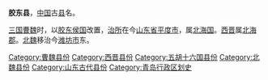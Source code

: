 '''胶东县'''，[[中国|中国]]古[[县|县]]名。

[[三国|三国]][[曹魏|曹魏]]时，以[[胶东侯国|胶东侯国]]改置，[[治所|治所]]在今[[山东省|山东省]][[平度市|平度市]]，属[[北海国|北海国]]。[[西晋|西晋]]属[[北海郡|北海郡]]。[[北魏|北魏]]移治今[[潍坊市|潍坊市]]东。
 
{{山东行政区划小作品}}
{{DEFAULTSORT:J}}
[[Category:曹魏县份|Category:曹魏县份]]
[[Category:西晋县份|Category:西晋县份]]
[[Category:五胡十六国县份|Category:五胡十六国县份]]
[[Category:北魏县份|Category:北魏县份]]
[[Category:山东古代县份|Category:山东古代县份]]
[[Category:青岛行政区划史|Category:青岛行政区划史]]